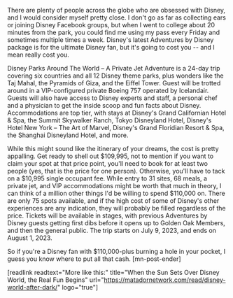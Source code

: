 There are plenty of people across the globe who are obsessed with Disney, and I would consider myself pretty close. I don't go as far as collecting ears or joining Disney Facebook groups, but when I went to college about 20 minutes from the park, you could find me using my pass every Friday and sometimes multiple times a week. Disney's latest Adventures by Disney package is for the ultimate Disney fan, but it's going to cost you -- and I mean really cost you. 

Disney Parks Around The World – A Private Jet Adventure is a 24-day trip covering six countries and all 12 Disney theme parks, plus wonders like the Taj Mahal, the Pyramids of Giza, and the Eiffel Tower. Guest will be trotted around in a VIP-configured private Boeing 757 operated by Icelandair. Guests will also have access to Disney experts and staff, a personal chef and a physician to get the inside scoop and fun facts about Disney. Accommodations are top tier, with stays at Disney's Grand Californian Hotel & Spa, the Summit Skywalker Ranch, Tokyo Disneyland Hotel, Disney's Hotel New York – The Art of Marvel, Disney's Grand Floridian Resort & Spa, the Shanghai Disneyland Hotel, and more. 

While this might sound like the itinerary of your dreams, the cost is pretty appalling. Get ready to shell out $109,995, not to mention if you want to claim your spot at that price point, you'll need to book for at least two people (yes, that is the price for one person). Otherwise, you'll have to tack on a $10,995 single occupant fee. While entry to 31 sites, 68 meals, a private jet, and VIP accommodations might be worth that much in theory, I can think of a million other things I'd be willing to spend $110,000 on. There are only 75 spots available, and if the high cost of some of Disney's other experiences are any indication, they will probably be filled regardless of the price. Tickets will be available in stages, with previous Adventures by Disney guests getting first dibs before it opens up to Golden Oak Members, and then the general public. The trip starts on July 9, 2023, and ends on August 1, 2023. 

So if you're a Disney fan with $110,000-plus burning a hole in your pocket, I guess you know where to put all that cash. [mn-post-ender]

[readlink readtext="More like this:" title="When the Sun Sets Over Disney World, the Real Fun Begins"  url="https://matadornetwork.com/read/disney-world-after-dark/" logo="true"]
